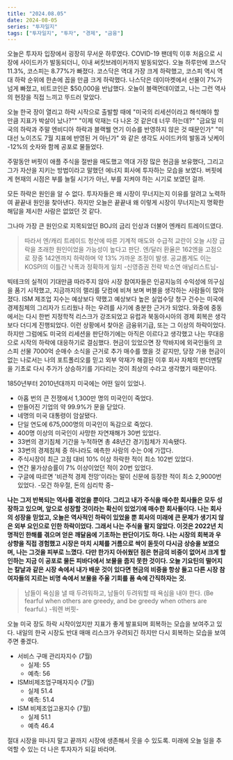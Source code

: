 ```yaml
---
title: "2024.08.05"
date: 2024-08-05
series: "투자일지"
tags: ["투자일지", "투자", "경제", "금융"]
---
```


오늘은 투자자 입장에서 굉장히 무서운 하루였다.
COVID-19 팬데믹 이후 처음으로 시장에 사이드카가 발동되더니, 이내 써킷브레이커까지 발동되었다.
오늘 하루만에 코스닥 11.3%, 코스피는 8.77%가 빠졌다.
코스닥은 역대 가장 크게 하락했고, 코스피 역시 역대 하락 순위에 한손에 꼽을 만큼 크게 하락했다.
나스닥은 데이마켓에서 선물이 7%가 넘게 빠졌고, 비트코인은 $50,000을 반납했다.
오늘이 블랙먼데이였고, 나는 그런 역사의 현장을 직접 느끼고 뚜드러 맞았다.

오늘 한국 장이 열리고 하락 시작으로 출발할 때에
"미국의 리세션이라고 해석해야 할 만큼 지표가 박살이 났나?""
"이제 악재는 다 나온 것 같은데 너무 하는데?"
"금요일 미국의 하락과 주말 엔비디아 하락과 블랙웰 연기 이슈를 반영하지 않은 것 때문인가"
"미 대선 노이즈도 7월 지표에 반영된 거 아닌가"
와 같은 생각도 사이드카의 발동과 닛케이 -12%의 숫자와 함께 공포로 물들었다.

주말동안 버핏이 애플 주식을 절반을 매도했고 역대 가장 많은 현금을 보유했다, 그리고 그가 자산을 지키는 방법이라고 말했던 에너지 회사에 투자하는 모습을 보였다.
버핏에게 현재의 시점은 부를 늘릴 시기가 아닌, 부를 지켜야 하는 시기로 보였던 걸까.

모든 하락은 원인을 알 수 없다.
투자자들은 왜 시장이 무너지는지 이유를 알려고 노력하여 끝끝내 원인을 찾아낸다.
하지만 오늘은 끝끝내 왜 이렇게 시장이 무너지는지 명확한 해답을 제시한 사람은 없었던 것 같다.

그나마 가장 큰 원인으로 지목되었던 BOJ의 금리 인상과 더불어 엔캐리 트레이드였다.
> 따라서 엔/캐리 트레이드 청산에 따른 기계적 매도와 수급적 교란이 오늘 시장 급락을 초래한 원인이었을 가능성이 높다고 판단.
엔/달러 환율은 162엔을 고점으로 장중 142엔까지 하락하며 약 13% 가까운 조정이 발생. 공교롭게도 이는 KOSPI의 이틀간 낙폭과 정확하게 일치
-신영증권 전략 박소연 애널리스트님-

빅테크의 실적이 기대만큼 따라주지 않아 시장 참여자들은 인공지능의 수익성에 의구심을 품기 시작했고, 지금까지의 랠리를 닷컴에 비쳐 보며 버블을 생각하는 사람들이 많아졌다.
ISM 제조업 지수는 예상보다 약했고 예상보다 높은 실업수당 청구 건수는 미국에 경제침체의 그리자가 드리웠나 하는 우려를 사기에 충분한 근거가 되었다.
와중에 중동에서는 다시 한번 지정학적 리스크가 강조되었고 유럽과 북동아시아의 경제 회복은 생각보다 더디게 진행되었다.
이런 상황에서 찾아온 금융위기급, 또는 그 이상의 하락이었다.
하지만 그럼에도 미국의 리세션을 판단하기에는 아직은 이르다고 생각했고 나는 무대응으로 시작의 하락에 대응하기로 결심했다.
현금이 있었으면 장 막바지에 외국인들의 코스피 선물 7000억 순매수 소식을 근거로 추가 매수를 했을 것 같지만,
당장 가용 현금이 없는 나로서는 나의 포트폴리오를 믿고 외부 악재가 해결된 이후 회사 자체의 펀더멘탈을 기초로 다시 주가가 상승하기를 기다리는 것이 최상의 수라고 생각했기 때문이다.

> 
1850년부터 2010년대까지 미국에는 어떤 일이 있었나.
- 아홉 번의 큰 전쟁에서 1,300만 명의 미국인이 죽었다.
- 만들어진 기업의 약 99.9%가 문을 닫았다.
- 네명의 미국 대통령이 암살됐다.
- 단일 연도에 675,000명의 미국인이 독감으로 죽었다.
- 400명 이상의 미국인이 사망한 자연재해가 30번 있었다.
- 33번의 경기침체 기간을 누적하면 총 48년간 경기침체가 지속됐다.
- 33번의 경제침체 중 하나라도 예측한 사람의 수는 0에 가깝다.
- 주식시장이 최근 고점 대비 10% 이상 하락한 적이 최소 102번 있었다.
- 연간 물가상승률이 7% 이상이었던 적이 20번 있었다.
- 구글에 따르면 '비관적 경제 전망'이라는 말이 신문에 등장한 적이 최소 2,9000번 있었다.
-모건 하우절, 돈의 심리학 중-

**나는 그저 반복되는 역사를 겪었을 뿐이다.
그리고 내가 주식을 매수한 회사들은 모두 성장하고 있으며, 앞으로 성장할 것이라는 확신이 있었기에 매수한 회사들이다.
나는 회사의 성장을 믿었고, 오늘은 역사적인 하락이 있었을 뿐 회사의 미래에 큰 문제가 생기지 않은 외부 요인으로 인한 하락이었다.
그래서 나는 주식을 팔지 않았다. 이것은 2022년 치명적인 한해를 겪으며 얻은 깨달음에 기초하는 판단이기도 하다.
나는 시장의 회복과 우상향을 직접 경험했고 시장은 마치 시체를 거름으로 싹이 돋듯이 다시금 상승을 보였으며, 나는 그것을 피부로 느꼈다.
다만 한가지 아쉬웠던 점은 현금의 비중이 없어서 크게 할인하는 지금 이 공포로 물든 피바다에서 보물을 줍지 못한 것이다.
오늘 기요틴의 떨어지는 칼날과 같은 시장 속에서 내가 배운 것이 있다면 현금의 비중을 항상 들고 다른 시장 참여자들의 지르는 비명 속에서 보물을 주울 기회를 품 속에 간직하자는 것.**

> 남들이 욕심을 낼 때 두려워하고, 남들이 두려워할 때 욕심을 내야 한다.
(Be fearful when others are greedy, and be greedy when others are fearful.)
-워렌 버핏-

오늘 미국 장도 하락 시작이었지만 지표가 좋게 발표되며 회복하는 모습을 보여주고 있다.
내일의 한국 시장도 반대 매매 리스크가 우려되긴 하지만 다시 회복하는 모습을 보여주면 좋겠다.

- 서비스 구매 관리자지수 (7월)
  - 실제: 55
  - 예측: 56
- ISM비제조업구매자지수 (7월)
  - 실제 51.4
  - 예측: 51.4
- ISM 비제조업고용지수 (7월)
  - 실제 51.1
  - 예측 46.4

절대 시장을 떠나지 말고 끝까지 시장에 생존해서 웃을 수 있도록.
미래에 오늘 일을 추억할 수 있는 더 나은 투자자가 되길 바라며.